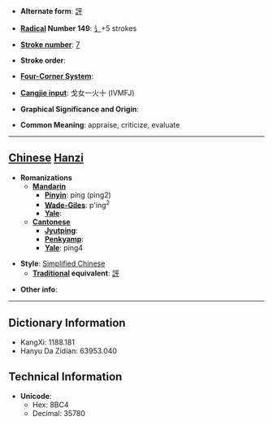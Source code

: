 * '''Alternate form''': [[評]]

* '''[[Wiktionary:Chinese radical index| Radical]] Number 149''': [[Wiktionary:Chinese radical index 讠|讠]]+5 strokes

* '''[[Wiktionary:Chinese total strokes index|Stroke number]]''': [[Wiktionary:Chinese total strokes index 7|7]]

* '''Stroke order''': 

* '''[[Wiktionary:Chinese four corner index|Four-Corner System]]''': 

* '''[[Wiktionary:Chinese Cangjie index|Cangjie input]]''': 戈女一火十 (IVMFJ)

* '''Graphical Significance and Origin''': 

* '''Common Meaning''': appraise, criticize, evaluate

----

== [[Chinese]] [[Hanzi]] ==

* '''Romanizations'''
** '''[[Mandarin]]'''
*** '''[[Pinyin]]''': píng (ping2)
*** '''[[Wade-Giles]]''': p'ing<sup>2</sup>
*** '''[[Yale]]''': 
** '''[[Cantonese]]'''
*** '''[[Jyutping]]''':
*** '''[[Penkyamp]]''': 
*** '''[[Yale]]''': ping4

* '''Style''': [[Simplified Chinese]] 
** '''[[Traditional Chinese|Traditional]] equivalent''': [[評]]

* '''Other info''': 

----

== Dictionary Information ==

* KangXi: 1188.181
* Hanyu Da Zidian: 63953.040

== Technical Information ==

* '''Unicode''':
** Hex: 8BC4
** Decimal: 35780